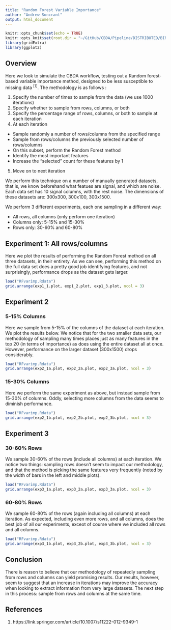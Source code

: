 ---
title: "Random Forest Variable Importance"
author: "Andrew Soncrant"
output: html_document
---

```{r setup, include=FALSE}
knitr::opts_chunk$set(echo = TRUE)
knitr::opts_knit$set(root.dir = "~/GitHub/CBDA/Pipeline/DISTRIBUTED/BINOMIALdataset/TEST")
library(gridExtra)
library(ggplot2)
```

## Overview

Here we look to simulate the CBDA workflow, testing out a Random forest-based variable importance method, designed to be less susceptible to missing data ^[1]^. The methodology is as follows :

1. Specify the number of times to sample from the data (we use 1000 iterations)
2. Specify whether to sample from rows, columns, or both
3. Specify the percentage range of rows, columns, or both to sample at each iteration
4. At each iteration

  + Sample randomly a number of rows/columns from the specified range
  + Sample from rows/columns the previously selected number of rows/columns
  + On this subset, perform the Random Forest method
  + Identify the most important features
  + Increase the "selected" count for these features by 1
  
5. Move on to next iteration

We perform this technique on a number of manually generated datasets, that is, we know beforehand what featues are signal, and which are noise. Each data set has 10 signal columns, with the rest noise. The dimensions of these datasets are: 300x300, 300x100, 300x1500. 

We perform 3 different experiments, each one sampling in a different way:

  + All rows, all columns (only perform one iteration)
  + Columns only: 5-15% and 15-30%
  + Rows only: 30-60% and 60-80%
  
  
## Experiment 1: All rows/columns

Here we plot the results of performing the Random Forest method on all three datasets, in their entirety. As we can see, performing this method on the full data set does a pretty good job identifying features, and not surprisingly, performance drops as the dataset gets larger. 

```{r, echo = F}
load("RFvarimp.Rdata")
grid.arrange(exp1_1.plot, exp1_2.plot, exp1_3.plot, ncol = 3)
```

## Experiment 2

### 5-15% Columns

Here we sample from 5-15% of the columns of the dataset at each iteration. We plot the results below. We notice that for the two smaller data sets, our methodology of sampling many times places just as many features in the top 20 (in terms of importance) as does using the entire dataset all at once. However, performance on the larger dataset (300x1500) drops considerably.

```{r, echo = F}
load("RFvarimp.Rdata")
grid.arrange(exp2_1a.plot, exp2_2a.plot, exp2_3a.plot, ncol = 3)
```


### 15-30% Columns

Here we perform the same experiment as above, but instead sample from 15-30% of columns. Oddly, selecting more columns from the data seems to diminish performance. 

```{r, echo = F}
load("RFvarimp.Rdata")
grid.arrange(exp2_1b.plot, exp2_2b.plot, exp2_3b.plot, ncol = 3)
```

## Experiment 3

### 30-60% Rows

We sample 30-60% of the rows (include all columns) at each iteration. We notice two things: sampling rows doesn't seem to impact our methodology, and that the method is picking the same features very frequently (noted by the width of bars in the left and middle plots).

```{r, echo = F}
load("RFvarimp.Rdata")
grid.arrange(exp3_1a.plot, exp3_2a.plot, exp3_3a.plot, ncol = 3)
```

### 60-80% Rows

We sample 60-80% of the rows (again including all columns) at each iteration. As expected, including even more rows, and all columns, does the best job of all our experiments, exceot of course where we included all rows and all columns.

```{r, echo = F}
load("RFvarimp.Rdata")
grid.arrange(exp3_1b.plot, exp3_2b.plot, exp3_3b.plot, ncol = 3)
```


## Conclusion

There is reason to believe that our methodology of repeatedly sampling from rows and columns can yield promising results. Our results, however, seem to suggest that an increase in iterations may improve the accuracy when looking to extract information from very large datasets. The next step in this process: sample from rows and columns at the same time. 


## References
1. https://link.springer.com/article/10.1007/s11222-012-9349-1